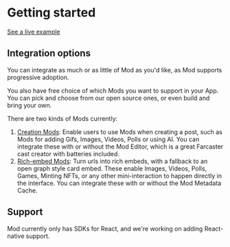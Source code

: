 # Getting started

[See a live example](https://example-nextjs.modprotocol.org)

## Integration options

You can integrate as much or as little of Mod as you'd like, as Mod supports progressive adoption.

You also have free choice of which Mods you want to support in your App. You can pick and choose from our open source ones, or even build and bring your own.

There are two kinds of Mods currently:

1. [Creation Mods](/creation.mdx): Enable users to use Mods when creating a post, such as Mods for adding Gifs, Images, Videos, Polls or using AI.
   You can integrate these with or without the Mod Editor, which is a great Farcaster cast creator with batteries included.
2. [Rich-embed Mods](rich-embeds.mdx): Turn urls into rich embeds, with a fallback to an open graph style card embed. These enable Images, Videos, Polls, Games, Minting NFTs,
   or any other mini-interaction to happen directly in the interface.
   You can integrate these with or without the Mod Metadata Cache.

## Support

Mod currently only has SDKs for React, and we're working on adding React-native support.
